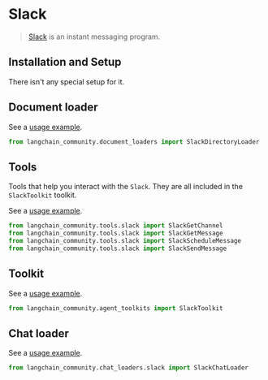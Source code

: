 # Slack

>[Slack](https://slack.com/) is an instant messaging program.
 
## Installation and Setup

There isn't any special setup for it.


## Document loader

See a [usage example](/docs/integrations/document_loaders/slack).

```python
from langchain_community.document_loaders import SlackDirectoryLoader
```

## Tools

Tools that help you interact with the `Slack`. They are all included
in the `SlackToolkit` toolkit.

See a [usage example](/docs/integrations/toolkits/slack).

```python
from langchain_community.tools.slack import SlackGetChannel
from langchain_community.tools.slack import SlackGetMessage
from langchain_community.tools.slack import SlackScheduleMessage
from langchain_community.tools.slack import SlackSendMessage
```

## Toolkit

See a [usage example](/docs/integrations/tools/slack).

```python
from langchain_community.agent_toolkits import SlackToolkit
```

## Chat loader

See a [usage example](/docs/integrations/chat_loaders/slack).

```python
from langchain_community.chat_loaders.slack import SlackChatLoader
```
